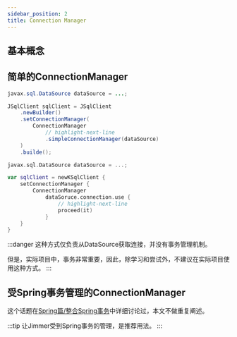 ```yaml
---
sidebar_position: 2
title: Connection Manager
---
```



## 基本概念

<Execute/>

## 简单的ConnectionManager

<Tabs groupId="language">
<TabItem value="java" label="Java">

```java
javax.sql.DataSource dataSource = ...;

JSqlClient sqlClient = JSqlClient
    .newBuilder()
    .setConnectionManager(
        ConnectionManager
            // highlight-next-line
            .simpleConnectionManager(dataSource)
    )
    .builde();
```

</TabItem>
<TabItem value="kotlin" label="Kotlin">

```kotlin
javax.sql.DataSource dataSource = ...;

var sqlClient = newKSqlClient {
    setConnectionManager {
        ConnectionManager
            dataSoruce.connection.use {
                // highlight-next-line
                proceed(it)
            }
    }
}
```

</TabItem>
</Tabs>

:::danger
这种方式仅负责从DataSource获取连接，并没有事务管理机制。

但是，实际项目中，事务非常重要，因此，除学习和尝试外，不建议在实际项目使用这种方式。
:::

## 受Spring事务管理的ConnectionManager

这个话题在[Spring篇/整合Spring事务](../spring/transaction)中详细讨论过，本文不做重复阐述。

:::tip
让Jimmer受到Spring事务的管理，是推荐用法。
:::
